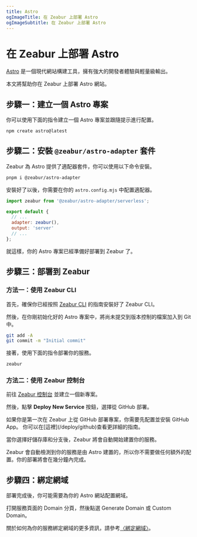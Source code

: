 ```yaml
---
title: Astro
ogImageTitle: 在 Zeabur 上部署 Astro
ogImageSubtitle: 在 Zeabur 上部署 Astro
---
```



# 在 Zeabur 上部署 Astro

[Astro](https://astro.build/) 是一個現代網站構建工具，擁有強大的開發者體驗與輕量級輸出。

本文將幫助你在 Zeabur 上部署 Astro 網站。

## 步驟一：建立一個 Astro 專案

你可以使用下面的指令建立一個 Astro 專案並跟隨提示進行配置。

```bash
npm create astro@latest
```

## 步驟二：安裝 `@zeabur/astro-adapter` 套件

Zeabur 為 Astro 提供了適配器套件，你可以使用以下命令安裝。

```bash
pnpm i @zeabur/astro-adapter
```

安裝好了以後，你需要在你的 `astro.config.mjs` 中配置適配器。

```javascript
import zeabur from '@zeabur/astro-adapter/serverless';

export default {
  // ...
  adapter: zeabur(),
  output: 'server'
  // ...
};
```

就這樣，你的 Astro 專案已經準備好部署到 Zeabur 了。

## 步驟三：部署到 Zeabur

### 方法一：使用 Zeabur CLI

首先，確保你已經按照 [Zeabur CLI](../deploy/deploy-in-cli) 的指南安裝好了 Zeabur CLI。

然後，在你剛初始化好的 Astro 專案中，將尚未提交到版本控制的檔案加入到 Git 中。

```bash
git add -A
git commit -m "Initial commit"
```

接著，使用下面的指令部署你的服務。

```bash
zeabur
```

### 方法二：使用 Zeabur 控制台

前往 [Zeabur 控制台](https://dash.zeabur.com) 並建立一個新專案。

然後，點擊 **Deploy New Service** 按鈕，選擇從 GitHub 部署。

<Callout>
    如果你是第一次在 Zeabur 上從 GitHub 部署專案，你需要先配置並安裝 GitHub App。
    你可以在[這裡](/deploy/github)查看更詳細的指南。
</Callout>

當你選擇好儲存庫和分支後，Zeabur 將會自動開始建置你的服務。

Zeabur 會自動檢測到你的服務是由 Astro 建置的，所以你不需要做任何額外的配置。你的部署將會在幾分鐘內完成。

## 步驟四：綁定網域

部署完成後，你可能需要為你的 Astro 網站配置網域。

打開服務頁面的 Domain 分頁，然後點選 Generate Domain 或 Custom Domain。

關於如何為你的服務綁定網域的更多資訊，請參考[〈綁定網域〉](/deploy/domain-binding)。
